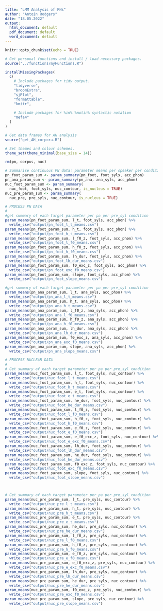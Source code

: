 ```yaml
---
title: "LMM Analysis of PNs"
author: "Antoin Rodgers"
date: "18.05.2022"
output:
  html_document: default
  pdf_document: default
  word_document: default
---
```


```r
knitr::opts_chunk$set(echo = TRUE)

```


```r
# Get personal functions and install / load necessary packages.
source("../functions/myFunctions.R")

installMissingPackages(
  c(
    # Include packages for tidy output.
    "tidyverse",
    "broomExtra",
    "sjPlot",
    "formattable",
    "knitr",
    
    # Include packages for %in% %notin% syntactic notation
    "mefa4"
  )
)

# Get data frames for AH analysis
source("get_AH_corpora.R")

# Set themes and colour schemes.
theme_set(theme_minimal(base_size = 14))

rm(pn, corpus, nuc)
```

```r
# Summarise continuous PN data: parameter means per speaker per condition.
pn_foot_param_sum <- param_summary(pn_foot, foot_syls, acc_phon)
pn_ana_param_sum <- param_summary(pn_ana, ana_syls, acc_phon)
nuc_foot_param_sum <- param_summary(
  nuc_foot, foot_syls, nuc_contour, is_nucleus = TRUE)
nuc_pre_param_sum <- param_summary(
  nuc_pre, pre_syls, nuc_contour, is_nucleus = TRUE)
```


```r
# PROCESS PN DATA
# 
#get summary of each target parameter per pa per pre_syl condition
param_means(pn_foot_param_sum, l_t, foot_syls, acc_phon) %>%
  write_csv("output/pn_foot_l_t_means.csv")
param_means(pn_foot_param_sum, h_t, foot_syls, acc_phon) %>%
  write_csv("output/pn_foot_h_t_means.csv")
param_means(pn_foot_param_sum, l_f0_z, foot_syls, acc_phon) %>%
  write_csv("output/pn_foot_l_f0_means.csv")
param_means(pn_foot_param_sum, h_f0_z, foot_syls, acc_phon) %>%
  write_csv("output/pn_foot_h_f0_means.csv")
param_means(pn_foot_param_sum, lh_dur, foot_syls, acc_phon) %>%
  write_csv("output/pn_foot_lh_dur_means.csv")
param_means(pn_foot_param_sum, f0_exc_z, foot_syls, acc_phon) %>%
  write_csv("output/pn_foot_exc_f0_means.csv")
param_means(pn_foot_param_sum, slope, foot_syls, acc_phon) %>%
  write_csv("output/pn_foot_slope_means.csv")

#get summary of each target parameter per pa per pre_syl condition
param_means(pn_ana_param_sum, l_t, ana_syls, acc_phon) %>%
  write_csv("output/pn_ana_l_t_means.csv")
param_means(pn_ana_param_sum, h_t, ana_syls, acc_phon) %>%
  write_csv("output/pn_ana_h_t_means.csv")
param_means(pn_ana_param_sum, l_f0_z, ana_syls, acc_phon) %>%
  write_csv("output/pn_ana_l_f0_means.csv")
param_means(pn_ana_param_sum, h_f0_z, ana_syls, acc_phon) %>%
  write_csv("output/pn_ana_h_f0_means.csv")
param_means(pn_ana_param_sum, lh_dur, ana_syls, acc_phon) %>%
  write_csv("output/pn_ana_lh_dur_means.csv")
param_means(pn_ana_param_sum, f0_exc_z, ana_syls, acc_phon) %>%
  write_csv("output/pn_ana_exc_f0_means.csv")
param_means(pn_ana_param_sum, slope, ana_syls, acc_phon) %>%
  write_csv("output/pn_ana_slope_means.csv")
```


```r
# PROCESS NUCLEAR DATA
# 
# Get summary of each target parameter per pa per pre_syl condition
param_means(nuc_foot_param_sum, l_t, foot_syls, nuc_contour) %>%
  write_csv("output/nuc_foot_l_t_means.csv")
param_means(nuc_foot_param_sum, h_t, foot_syls, nuc_contour) %>%
  write_csv("output/nuc_foot_h_t_means.csv")
param_means(nuc_foot_param_sum, e_t, foot_syls, nuc_contour) %>%
  write_csv("output/nuc_foot_e_t_means.csv")
param_means(nuc_foot_param_sum, he_dur, foot_syls, nuc_contour) %>%
  write_csv("output/nuc_foot_he_dur_means.csv")
param_means(nuc_foot_param_sum, l_f0_z, foot_syls, nuc_contour) %>%
  write_csv("output/nuc_foot_l_f0_means.csv")
param_means(nuc_foot_param_sum, h_f0_z, foot_syls, nuc_contour) %>%
  write_csv("output/nuc_foot_h_f0_means.csv")
param_means(nuc_foot_param_sum, e_f0_z, foot_syls, nuc_contour) %>%
  write_csv("output/nuc_foot_e_f0_means.csv")
param_means(nuc_foot_param_sum, e_f0_exc_z, foot_syls, nuc_contour) %>%
  write_csv("output/nuc_foot_e_exc_f0_means.csv")
param_means(nuc_foot_param_sum, lh_dur, foot_syls, nuc_contour) %>%
  write_csv("output/nuc_foot_lh_dur_means.csv")
param_means(nuc_foot_param_sum, he_dur, foot_syls, nuc_contour) %>%
  write_csv("output/nuc_foot_he_dur_means.csv")
param_means(nuc_foot_param_sum, f0_exc_z, foot_syls, nuc_contour) %>%
  write_csv("output/nuc_foot_exc_f0_means.csv")
param_means(nuc_foot_param_sum, slope, foot_syls, nuc_contour) %>%
  write_csv("output/nuc_foot_slope_means.csv")



# Get summary of each target parameter per pa per pre_syl condition
param_means(nuc_pre_param_sum, l_t, pre_syls, nuc_contour) %>%
  write_csv("output/nuc_pre_l_t_means.csv")
param_means(nuc_pre_param_sum, h_t, pre_syls, nuc_contour) %>%
  write_csv("output/nuc_pre_h_t_means.csv")
param_means(nuc_pre_param_sum, e_t, pre_syls, nuc_contour) %>%
  write_csv("output/nuc_pre_e_t_means.csv")
param_means(nuc_pre_param_sum, he_dur, pre_syls, nuc_contour) %>%
  write_csv("output/nuc_pre_he_dur_means.csv")
param_means(nuc_pre_param_sum, l_f0_z, pre_syls, nuc_contour) %>%
  write_csv("output/nuc_pre_l_f0_means.csv")
param_means(nuc_pre_param_sum, h_f0_z, pre_syls, nuc_contour) %>%
  write_csv("output/nuc_pre_h_f0_means.csv")
param_means(nuc_pre_param_sum, e_f0_z, pre_syls, nuc_contour) %>%
  write_csv("output/nuc_pre_e_f0_means.csv")
param_means(nuc_pre_param_sum, e_f0_exc_z, pre_syls, nuc_contour) %>%
  write_csv("output/nuc_pre_e_exc_f0_means.csv")
param_means(nuc_pre_param_sum, lh_dur, pre_syls, nuc_contour) %>%
  write_csv("output/nuc_pre_lh_dur_means.csv")
param_means(nuc_pre_param_sum, he_dur, pre_syls, nuc_contour) %>%
  write_csv("output/nuc_pre_he_dur_means.csv")
param_means(nuc_pre_param_sum, f0_exc_z, pre_syls, nuc_contour) %>%
  write_csv("output/nuc_pre_exc_f0_means.csv")
param_means(nuc_pre_param_sum, slope, pre_syls, nuc_contour) %>%
  write_csv("output/nuc_pre_slope_means.csv")
```
